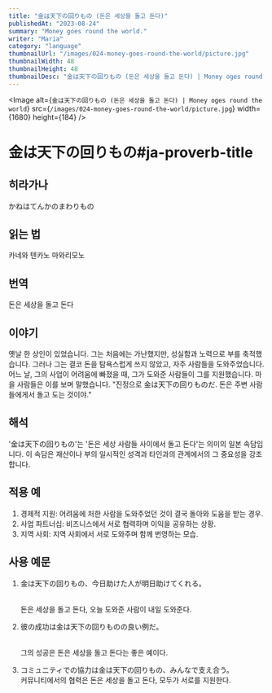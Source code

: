 ```yaml
---
title: "金は天下の回りもの (돈은 세상을 돌고 돈다)"
publishedAt: "2023-08-24"
summary: "Money goes round the world."
writer: "Maria"
category: "language"
thumbnailUrl: "/images/024-money-goes-round-the-world/picture.jpg"
thumbnailWidth: 48
thumbnailHeight: 48
thumbnailDesc: "金は天下の回りもの (돈은 세상을 돌고 돈다) | Money oges round the world"
---
```


<Image
  alt={`金は天下の回りもの (돈은 세상을 돌고 돈다) | Money oges round the world`}
  src={`/images/024-money-goes-round-the-world/picture.jpg`}
  width={1680}
  height={184}
/>

# 金は天下の回りもの#ja-proverb-title

## 히라가나

かねはてんかのまわりもの

## 읽는 법

카네와 텐카노 마와리모노

## 번역

돈은 세상을 돌고 돈다

## 이야기

옛날 한 상인이 있었습니다. 그는 처음에는 가난했지만, 성실함과 노력으로 부를 축적했습니다. 그러나 그는 결코 돈을 탐욕스럽게 쓰지 않았고, 자주 사람들을 도와주었습니다. 어느 날, 그의 사업이 어려움에 빠졌을 때, 그가 도와준 사람들이 그를 지원했습니다. 마을 사람들은 이를 보며 말했습니다. "진정으로 金は天下の回りものだ. 돈은 주변 사람들에게서 돌고 도는 것이야."

## 해석

'金は天下の回りもの'는 '돈은 세상 사람들 사이에서 돌고 돈다'는 의미의 일본 속담입니다. 이 속담은 재산이나 부의 일시적인 성격과 타인과의 관계에서의 그 중요성을 강조합니다.

## 적용 예

1. 경제적 지원: 어려움에 처한 사람을 도와주었던 것이 결국 돌아와 도움을 받는 경우.
2. 사업 파트너십: 비즈니스에서 서로 협력하며 이익을 공유하는 상황.
3. 지역 사회: 지역 사회에서 서로 도와주며 함께 번영하는 모습.

## 사용 예문

1. 金は天下の回りもの、今日助けた人が明日助けてくれる。

   <br /> 돈은 세상을 돌고 돈다, 오늘 도와준 사람이 내일 도와준다.

2. 彼の成功は金は天下の回りものの良い例だ。

   <br /> 그의 성공은 돈은 세상을 돌고 돈다는 좋은 예이다.

3. コミュニティでの協力は金は天下の回りもの、みんなで支え合う。
   <br /> 커뮤니티에서의 협력은 돈은 세상을 돌고 돈다, 모두가 서로를 지원한다.
